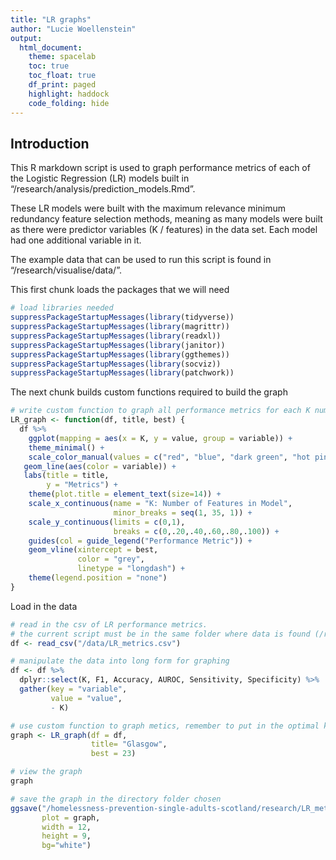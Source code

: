 ```yaml
---
title: "LR graphs"
author: "Lucie Woellenstein"
output: 
  html_document:
    theme: spacelab
    toc: true
    toc_float: true
    df_print: paged
    highlight: haddock
    code_folding: hide
---
```


## Introduction

This R markdown script is used to graph performance metrics of each of the Logistic Regression (LR)
models built in "/research/analysis/prediction_models.Rmd".

These LR models were built with the maximum relevance minimum redundancy feature selection methods, 
meaning as many models were built as there were predictor variables (K / features) in the data set. 
Each model had one additional variable in it. 

The example data that can be used to run this script is found in "/research/visualise/data/". 

This first chunk loads the packages that we will need
```r
# load libraries needed
suppressPackageStartupMessages(library(tidyverse))
suppressPackageStartupMessages(library(magrittr))
suppressPackageStartupMessages(library(readxl))
suppressPackageStartupMessages(library(janitor))
suppressPackageStartupMessages(library(ggthemes))
suppressPackageStartupMessages(library(socviz))
suppressPackageStartupMessages(library(patchwork))
```

The next chunk builds custom functions required to build the graph 

```r
# write custom function to graph all performance metrics for each K number of features in the LR model
LR_graph <- function(df, title, best) {
  df %>%
    ggplot(mapping = aes(x = K, y = value, group = variable)) +
    theme_minimal() +
    scale_color_manual(values = c("red", "blue", "dark green", "hot pink", "yellow")) +
   geom_line(aes(color = variable)) + 
   labs(title = title,
        y = "Metrics") +
    theme(plot.title = element_text(size=14)) +
    scale_x_continuous(name = "K: Number of Features in Model",
                       minor_breaks = seq(1, 35, 1)) +
    scale_y_continuous(limits = c(0,1),
                       breaks = c(0,.20,.40,.60,.80,.100)) +
    guides(col = guide_legend("Performance Metric")) + 
    geom_vline(xintercept = best, 
               color = "grey", 
               linetype = "longdash") +
    theme(legend.position = "none") 
}
```

Load in the data

```r
# read in the csv of LR performance metrics. 
# the current script must be in the same folder where data is found (/research/visualise/)
df <- read_csv("/data/LR_metrics.csv")

# manipulate the data into long form for graphing
df <- df %>%
  dplyr::select(K, F1, Accuracy, AUROC, Sensitivity, Specificity) %>%
  gather(key = "variable", 
         value = "value", 
         - K)
```


```r
# use custom function to graph metics, remember to put in the optimal k for the dashed line
graph <- LR_graph(df = df, 
                  title= "Glasgow", 
                  best = 23)

# view the graph 
graph
```

```r
# save the graph in the directory folder chosen 
ggsave("/homelessness-prevention-single-adults-scotland/research/LR_metrics.png", 
       plot = graph, 
       width = 12, 
       height = 9,
       bg="white")
```
